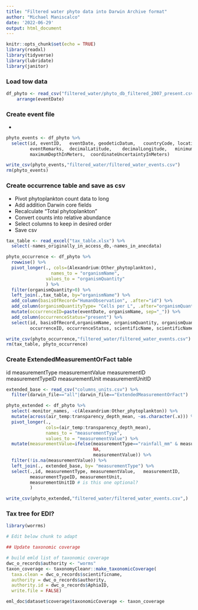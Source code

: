 ```yaml
---
title: "Filtered water phyto data into Darwin Archive format"
author: "Michael Maniscalco"
date: '2022-06-29'
output: html_document
---
```


```r
knitr::opts_chunk$set(echo = TRUE)
library(readxl)
library(tidyverse)
library(lubridate)
library(janitor)
```

### Load tow data

```r
df_phyto <- read_csv("filtered_water/phyto_db_filtered_2007_present.csv") %>%
    arrange(eventDate)
```

### Create event file
* 

```r
phyto_events <- df_phyto %>%
  select(id, eventID,	eventDate, geodeticDatum,	countryCode, locationID, 
         eventRemarks,	decimalLatitude,	decimalLongitude,	minimumDepthInMeters,
         maximumDepthInMeters,	coordinateUncertaintyInMeters)

write_csv(phyto_events,"filtered_water/filtered_water_events.csv")
rm(phyto_events)
```

### Create occurrence table and save as csv
* Pivot phytoplankton count data to long 
* Add addition Darwin core fields
* Recalculate "Total phytoplankton"
* Convert counts into relative abundance
* Select columns to keep in desired order
* Save csv

```r
tax_table <- read_excel("tax_table.xlsx") %>%
  select(-names_originally_in_access_db,-names_in_anecdata)

phyto_occurrence <- df_phyto %>%
  rowwise() %>%
  pivot_longer(., cols=(Alexandrium:Other_phytoplankton),
                 names_to = "organismName",
               values_to = "organismQuantity"
               ) %>%
  filter(organismQuantity>0) %>%
  left_join(.,tax_table, by="organismName") %>%
  add_column(basisOfRecord="HumanObservation", .after="id") %>%
  add_column(organismQuantityType= "Cells per L", .after="organismQuantity") %>% 
  mutate(occurrenceID=paste(eventDate, organismName, sep="_")) %>%
  add_column(occurrenceStatus="present") %>%
  select(id, basisOfRecord,organismName, organismQuantity, organismQuantityType,
         occurrenceID, occurrenceStatus, scientificName, scientificNameID, taxonID, kingdom)

write_csv(phyto_occurrence,"filtered_water/filtered_water_events.csv")
rm(tax_table, phyto_occurrence)
```

### Create ExtendedMeasurementOrFact table
id	measurementType	measurementValue	measurementID	measurementTypeID	measurementUnit	measurementUnitID

```r
extended_base <- read_csv("columns_units.csv") %>%
  filter(darwin_file=="all"|darwin_file=="ExtendedMeasurementOrFact")

phyto_extended <- df_phyto %>%
  select(-monitor_names, -c(Alexandrium:Other_phytoplankton)) %>% 
  mutate(across(air_temp:transparency_depth_mean, ~as.character(.x))) %>%
  pivot_longer(., 
               cols=(air_temp:transparency_depth_mean),
               names_to = "measurementType",
               values_to = "measurementValue") %>%
  mutate(measurementValue=ifelse(measurementType=="rainfall_mm" & measurementValue=="0",
                                 NA, 
                                 measurementValue)) %>%
  filter(!is.na(measurementValue)) %>%
  left_join(., extended_base, by= "measurementType") %>%
  select(.,id, measurementType,	measurementValue,	measurementID,
         measurementTypeID,	measurementUnit,
         measurementUnitID # is this one optional?
         )

write_csv(phyto_extended,"filtered_water/filtered_water_events.csv",)
```









### Tax tree for EDI?

```r
library(worrms)

# Edit below chunk to adapt

## Update taxonomic coverage

# build emld list of taxonomic coverage
dwc_o_records$authority <- "worms"
taxon_coverage <- taxonomyCleanr::make_taxonomicCoverage(
  taxa.clean = dwc_o_records$scientificname,
  authority = dwc_o_records$authority,
  authority.id = dwc_o_records$AphiaID,
  write.file = FALSE)

eml_doc$dataset$coverage$taxonomicCoverage <- taxon_coverage
```
